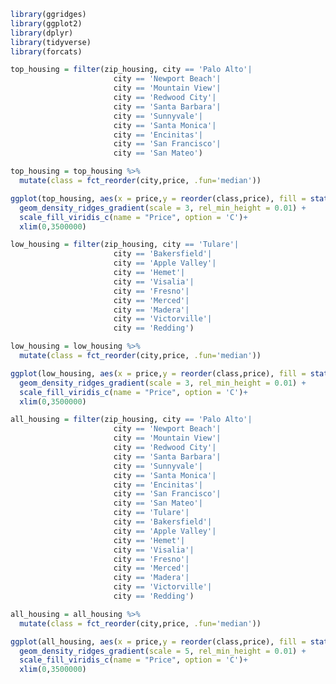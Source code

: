 ```r
library(ggridges)
library(ggplot2)
library(dplyr)
library(tidyverse)
library(forcats)
```

```r
top_housing = filter(zip_housing, city == 'Palo Alto'|
                       city == 'Newport Beach'|
                       city == 'Mountain View'|
                       city == 'Redwood City'|
                       city == 'Santa Barbara'|
                       city == 'Sunnyvale'|
                       city == 'Santa Monica'|
                       city == 'Encinitas'|
                       city == 'San Francisco'|
                       city == 'San Mateo')
```

```r
top_housing = top_housing %>%
  mutate(class = fct_reorder(city,price, .fun='median'))
```

```r
ggplot(top_housing, aes(x = price,y = reorder(class,price), fill = stat(x))) +
  geom_density_ridges_gradient(scale = 3, rel_min_height = 0.01) +
  scale_fill_viridis_c(name = "Price", option = 'C')+
  xlim(0,3500000)
```

```r
low_housing = filter(zip_housing, city == 'Tulare'|
                       city == 'Bakersfield'|
                       city == 'Apple Valley'|
                       city == 'Hemet'|
                       city == 'Visalia'|
                       city == 'Fresno'|
                       city == 'Merced'|
                       city == 'Madera'|
                       city == 'Victorville'|
                       city == 'Redding')
```

```r
low_housing = low_housing %>%
  mutate(class = fct_reorder(city,price, .fun='median'))
```

```r
ggplot(low_housing, aes(x = price,y = reorder(class,price), fill = stat(x))) +
  geom_density_ridges_gradient(scale = 3, rel_min_height = 0.01) +
  scale_fill_viridis_c(name = "Price", option = 'C')+
  xlim(0,3500000)
```

```r
all_housing = filter(zip_housing, city == 'Palo Alto'|
                       city == 'Newport Beach'|
                       city == 'Mountain View'|
                       city == 'Redwood City'|
                       city == 'Santa Barbara'|
                       city == 'Sunnyvale'|
                       city == 'Santa Monica'|
                       city == 'Encinitas'|
                       city == 'San Francisco'|
                       city == 'San Mateo'|
                       city == 'Tulare'|
                       city == 'Bakersfield'|
                       city == 'Apple Valley'|
                       city == 'Hemet'|
                       city == 'Visalia'|
                       city == 'Fresno'|
                       city == 'Merced'|
                       city == 'Madera'|
                       city == 'Victorville'|
                       city == 'Redding')
```

```r
all_housing = all_housing %>%
  mutate(class = fct_reorder(city,price, .fun='median'))
```

```r
ggplot(all_housing, aes(x = price,y = reorder(class,price), fill = stat(x))) +
  geom_density_ridges_gradient(scale = 5, rel_min_height = 0.01) +
  scale_fill_viridis_c(name = "Price", option = 'C')+
  xlim(0,3500000)
```


